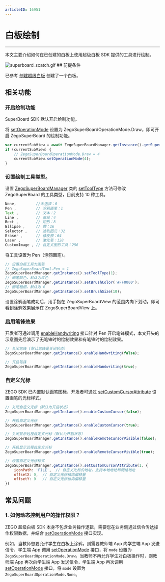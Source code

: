 ```yaml
---
articleID: 16951
---
```


# 白板绘制

 - - -

本文主要介绍如何在已创建的白板上使用超级白板 SDK 提供的工具进行绘制。

<Frame width="auto" height="auto" >
  <img src="https://media-resource.spreading.io/docuo/workspace741/896bc39e2e65b82d5670b01b7c131c30/1ced8ebc21.gif" alt="superboard_scatch.gif"/>
</Frame>
## 前提条件

已参考 [创建超级白板](../quick-start/create-white-board.mdx) 创建了一个白板。

## 相关功能

### 开启绘制功能

<Note title="说明">

SuperBoard SDK 默认开启绘制功能。
</Note>

将 [setOperationMode](@setOperationMode) 设置为 ZegoSuperBoardOperationMode.Draw，即可开启 ZegoSuperBoard 的绘制功能。

```javascript
var currentSubView = await ZegoSuperBoardManager.getInstance().getSuperBoardView().getCurrentSuperBoardSubView();
if (currentSubView) {
    // ZegoSuperBoardOperationMode.Draw = 4
    currentSubView.setOperationMode(4);
}
```

### 设置绘制工具类型。   

设置 [ZegoSuperBoardManager](@-ZegoSuperBoardManager) 类的 [setToolType](@setToolType) 方法可修改 ZegoSuperBoard 的工具类型，目前支持 10 种工具。

```javascript
None,         //未选择：0
Pen ,         // 涂鸦画笔：1
Text ,        // 文本：2
Line ,        // 直线：4
Rect ,        // 矩形：8
Ellipse ,     // 圆：16
Selector ,    // 选取图元：32
Eraser ,      // 橡皮擦：64
Laser ,       // 激光笔：128
CustomImage , // 自定义图形工具：256
```

将工具设置为 Pen（涂鸦画笔）。

```javascript
// 设置白板工具为画笔
// ZegoSuperBoardTool.Pen = 1
ZegoSuperBoardManager.getInstance().setToolType(1);
// 画笔颜色，默认为红色
ZegoSuperBoardManager.getInstance().setBrushColor('#FF0000');
// 画笔粗细，默认为 6
ZegoSuperBoardManager.getInstance().setBrushSize(10);
```

设置涂鸦画笔成功后，用手指在 ZegoSuperBoardView 的范围内向下划动，即可看到涂鸦效果展示在 ZegoSuperBoardView 上。

### 启用笔锋效果

开发者可通过调用 [enableHandwriting](@enableHandwriting) 接口针对 Pen 开启笔锋模式，本文开头的示意图先后演示了无笔锋时的绘制效果和有笔锋时的绘制效果。

```javascript
// 关闭笔锋 (默认笔锋是关闭状态）
ZegoSuperBoardManager.getInstance().enableHandwriting(false);

// 开启笔锋
ZegoSuperBoardManager.getInstance().enableHandwriting(true);
```

### 自定义光标

ZEGO SDK 已内置默认画笔图标，开发者可通过 [setCustomCursorAttribute](@setCustomCursorAttribute) 设置画笔的光标样式。

```javascript
// 关闭自定义光标（默认为开启状态） 
ZegoSuperBoardManager.getInstance().enableCustomCursor(false);

// 开启自定义光标 
ZegoSuperBoardManager.getInstance().enableCustomCursor(true);

// 关闭显示远程自定义光标（默认为开启状态） 
ZegoSuperBoardManager.getInstance().enableRemoteCursorVisible(false);

// 开启显示远程自定义光标 
ZegoSuperBoardManager.getInstance().enableRemoteCursorVisible(true);

// 设置自定义光标样式
ZegoSuperBoardManager.getInstance().setCustomCursorAttribute(1, {
    iconPath: 'FILE',  // 自定义光标的地址，支持本地地址和网络地址
    offsetX: 0,  // 自定义光标横向偏移量
    offsetY: 0   // 自定义光标纵向偏移量
})
```

## 常见问题

### 1. 如何动态控制用户的操作权限？

ZEGO 超级白板 SDK 本身不包含业务操作逻辑，需要您在业务侧通过信令传达操作权限数据，并结合 [setOperationMode](@setOperationMode) 接口实现。

例如，当教师想要允许学生在白板上涂鸦，则需要教师端 App 向学生端 App 发送信令，学生端 App 调用 [setOperationMode](@setOperationMode) 接口，将 `mode` 设置为 `ZegoSuperBoardOperationMode.Draw`。当教师不再允许学生对白板操作时，则教师端 App 再次向学生端 App 发送信令，学生端 App 再次调用 [setOperationMode](@setOperationMode) 接口，将 `mode` 设置为 `ZegoSuperBoardOperationMode.None`。
